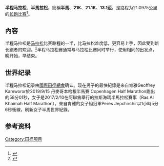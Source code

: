 '''半程马拉松'''、'''半馬拉松'''，簡稱'''半馬'''、'''21K'''、'''21.1K'''、'''13.1迈'''，是路程为21.0975公里的[[长跑|长跑比赛]]<ref>{{Cite web |url=http://www.usatf.org/events/courses/certification/manual/appendix-e.asp |title=USATF: Course Measurement and Certification Procedures |access-date=2013-05-02 |archive-url=https://web.archive.org/web/20120711214117/http://www.usatf.org/events/courses/certification/manual/appendix-e.asp |archive-date=2012-07-11 |dead-url=yes }}</ref>。

==內容==
半程马拉松是[[马拉松|马拉松]]比赛路程的一半，比马拉松难度低，更容易上手，因此受到新长跑者的欢迎。<ref name="nytimes">{{cite web|url=http://www.nytimes.com/2008/07/24/fashion/24fitness.html|title=Sometimes Half Is Better Than Whole|last=Hanc|first=John|date=July 24, 2008|work=NY Times|accessdate=2009-02-09|archive-date=2012-02-08|archive-url=https://web.archive.org/web/20120208175340/http://www.nytimes.com/2008/07/24/fashion/24fitness.html|dead-url=no}}</ref>半程马拉松赛通常与马拉松比赛同时举行，使用相同的出发点，晚开始，早结束。

== 世界纪录 ==
半程马拉松记录由[[國際田徑總會|國際田徑總會]]确认。现在男子的最快紀錄是來自肯雅Geoffrey Kamworor於2019/9/15 丹麥哥本哈根半馬賽 Copenhagen Half Marathon跑出的58分01秒，女子是2017/2/10在阿聯酋舉行的拉斯海瑪半馬拉松賽事（Ras Al Khaimah Half Marathon），來自肯雅的女子組冠軍Peres Jepchirchir以1小時5分6秒衝線，刷新女子半馬世界紀錄。

== 参考资料 ==
<references/>

{{田径项目}}

[[Category:田径项目|Category:田径项目]]